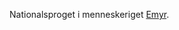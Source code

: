 {{title:Emyriansk}}
{{author:Laura Holmegaard}}
{{timestamp:2009-10-16T11:17:50Z}}
{{copyright:Emyriansk}}
Nationalsproget i menneskeriget [[Emyr]].